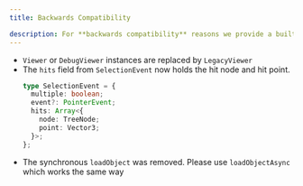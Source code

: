 ```yaml
---
title: Backwards Compatibility

description: For **backwards compatibility** reasons we provide a built-in legacy implementation that emulates the old API precisely. Please note that this is meant as a temporary measure which will eventually become naturally obsolete. For this purpose, this migration guide entry will describe moving from any older viewer version to 2.18 *while using the legacy implementation*
---
```


- `Viewer` or `DebugViewer` instances are replaced by `LegacyViewer`
- The `hits` field from `SelectionEvent` now holds the hit node and hit point.
  ```typescript
  type SelectionEvent = {
    multiple: boolean;
    event?: PointerEvent;
    hits: Array<{
      node: TreeNode;
      point: Vector3;
    }>;
  };
  ```
- The synchronous `loadObject` was removed. Please use `loadObjectAsync` which  works the same way
